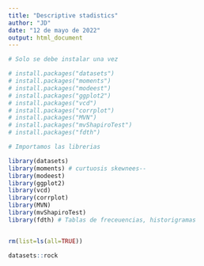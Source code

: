 ```yaml
---
title: "Descriptive stadistics"
author: "JD"
date: "12 de mayo de 2022"
output: html_document
---
```


```r

# Solo se debe instalar una vez 

# install.packages("datasets") 
# install.packages("moments")
# install.packages("modeest") 
# install.packages("ggplot2") 
# install.packages("vcd")
# install.packages("corrplot")
# install.packages("MVN")
# install.packages("mvShapiroTest")
# install.packages("fdth")


```

```r

# Importamos las librerias 

library(datasets)
library(moments) # curtuosis skewnees--
library(modeest)
library(ggplot2)
library(vcd)
library(corrplot)
library(MVN)
library(mvShapiroTest)
library(fdth) # Tablas de freceuencias, historigramas


rm(list=ls(all=TRUE))

```

```r


datasets::rock


```

